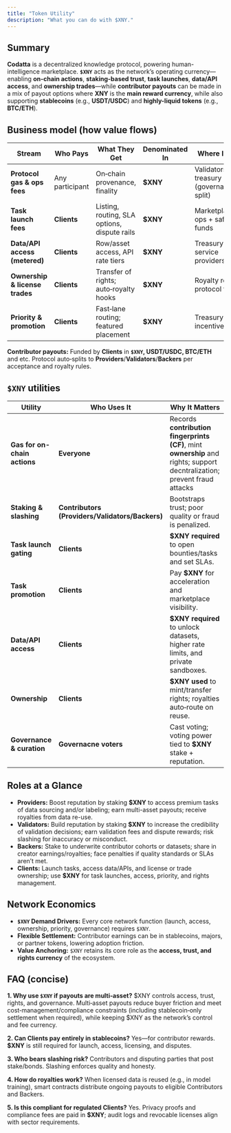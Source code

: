```yaml
---
title: "Token Utility"
description: "What you can do with $XNY."
---
```


## Summary

**Codatta** is a decentralized knowledge protocol, powering human-intelligence marketplace.
**`$XNY`** acts as the network’s operating currency—enabling **on-chain actions**, **staking-based trust**, 
**task launches**, **data/API access**, and **ownership trades**—while **contributor payouts** can be made in 
a mix of payout options where **XNY** is the **main reward currency**, while also supporting **stablecoins** 
(e.g., **USDT/USDC**) and **highly-liquid tokens** (e.g., **BTC/ETH**).


## Business model (how value flows)

| Stream                          | Who Pays              | What They Get                                | Denominated In | Where It Goes                                    |
| ------------------------------- | --------------------- | -------------------------------------------- | -------------- | ------------------------------------------------ |
| **Protocol gas & ops fees**     | Any participant       | On‑chain provenance, finality                | **$XNY**       | Validators/ops + treasury (governance‑set split) |
| **Task launch fees**            | **Clients**           | Listing, routing, SLA options, dispute rails | **$XNY**       | Marketplace ops + safety funds                   |
| **Data/API access (metered)**   | **Clients**           | Row/asset access, API rate tiers             | **$XNY**       | Treasury + service providers                     |
| **Ownership & license trades**  | **Clients**           | Transfer of rights; auto‑royalty hooks       | **$XNY**       | Royalty router + protocol fee                    |
| **Priority & promotion**        | **Clients**           | Fast‑lane routing; featured placement        | **$XNY**       | Treasury + incentive pools                       |

**Contributor payouts:** Funded by **Clients** in **`$XNY`, USDT/USDC, BTC/ETH** and etc. 
Protocol auto‑splits to **Providers**/**Validators**/**Backers** per acceptance and royalty rules.


## `$XNY` utilities

| Utility                      | Who Uses It                                     | Why It Matters                                                                   |
| ---------------------------- | ----------------------------------------------- | -------------------------------------------------------------------------------- |
| **Gas for on-chain actions** | **Everyone**                                    | Records **contribution fingerprints (CF)**, mint **ownership** and rights; support decntralization; prevent fraud attacks |
| **Staking & slashing**       | **Contributors (Providers/Validators/Backers)** | Bootstraps trust; poor quality or fraud is penalized.                            |
| **Task launch gating**       | **Clients**                                     | **$XNY required** to open bounties/tasks and set SLAs.                           |
| **Task promotion**           | **Clients**                                     | Pay **$XNY** for acceleration and marketplace visibility.                        |
| **Data/API access**          | **Clients**                                     | **$XNY required** to unlock datasets, higher rate limits, and private sandboxes. |
| **Ownership**                | **Clients**                                     | **$XNY used** to mint/transfer rights; royalties auto‑route on reuse.            |
| **Governance & curation**    | **Governacne voters**                           | Cast voting; voting power tied to **$XNY** stake + reputation.              |


## Roles at a Glance
* **Providers:** Boost reputation by staking **$XNY** to access premium tasks of data sourcing and/or labeling; earn multi-asset payouts; receive royalties from data re-use.
* **Validators:** Build reputation by staking **$XNY** to increase the credibility of validation decisions; earn validation fees and dispute rewards; risk slashing for inaccuracy or misconduct.
* **Backers:** Stake to underwrite contributor cohorts or datasets; share in creator earnings/royalties; face penalties if quality standards or SLAs aren’t met.
* **Clients:** Launch tasks, access data/APIs, and license or trade ownership; use **$XNY** for task launches, access, priority, and rights management.


## Network Economics
* **`$XNY` Demand Drivers:** Every core network function (launch, access, ownership, priority, governance) requires `$XNY`.
* **Flexible Settlement:** Contributor earnings can be in stablecoins, majors, or partner tokens, lowering adoption friction.
* **Value Anchoring:** `$XNY` retains its core role as the **access, trust, and rights currency** of the ecosystem.


## FAQ (concise)
**1. Why use `$XNY` if payouts are multi‑asset?**
$XNY controls access, trust, rights, and governance. Multi‑asset payouts reduce buyer friction and meet cost‑management/compliance constraints (including stablecoin‑only settlement when required), while keeping $XNY as the network’s control and fee currency.

**2. Can Clients pay entirely in stablecoins?**
Yes—for contributor rewards. **$XNY** is still required for launch, access, licensing, and disputes.

**3. Who bears slashing risk?**
Contributors and disputing parties that post stake/bonds. Slashing enforces quality and honesty.

**4. How do royalties work?**
When licensed data is reused (e.g., in model training), smart contracts distribute ongoing payouts to eligible Contributors and Backers.

**5. Is this compliant for regulated Clients?**
Yes. Privacy proofs and compliance fees are paid in **$XNY**; audit logs and revocable licenses align with sector requirements.
